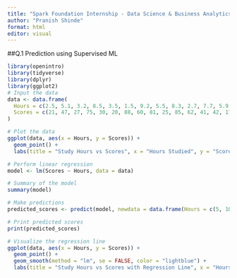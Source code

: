 ---
title: "Spark Foundation Internship - Data Science & Business Analytics TASK-1"
author: "Pranish Shinde"
format: html
editor: visual
---

##Q.1 Prediction using Supervised ML

```{r}
library(openintro)
library(tidyverse)
library(dplyr)
library(ggplot2)
# Input the data
data <- data.frame(
  Hours = c(2.5, 5.1, 3.2, 8.5, 3.5, 1.5, 9.2, 5.5, 8.3, 2.7, 7.7, 5.9, 4.5, 3.3, 1.1, 8.9, 2.5, 1.9, 6.1, 7.4, 2.7, 4.8, 3.8, 6.9, 7.8),
  Scores = c(21, 47, 27, 75, 30, 20, 88, 60, 81, 25, 85, 62, 41, 42, 17, 95, 30, 24, 67, 69, 30, 54, 35, 76, 86)
)

# Plot the data
ggplot(data, aes(x = Hours, y = Scores)) +
  geom_point() +
  labs(title = "Study Hours vs Scores", x = "Hours Studied", y = "Scores")

# Perform linear regression
model <- lm(Scores ~ Hours, data = data)

# Summary of the model
summary(model)

# Make predictions
predicted_scores <- predict(model, newdata = data.frame(Hours = c(5, 10)))

# Print predicted scores
print(predicted_scores)

# Visualize the regression line
ggplot(data, aes(x = Hours, y = Scores)) +
  geom_point() +
  geom_smooth(method = "lm", se = FALSE, color = "lightblue") +
  labs(title = "Study Hours vs Scores with Regression Line", x = "Hours Studied", y = "Scores")

```
